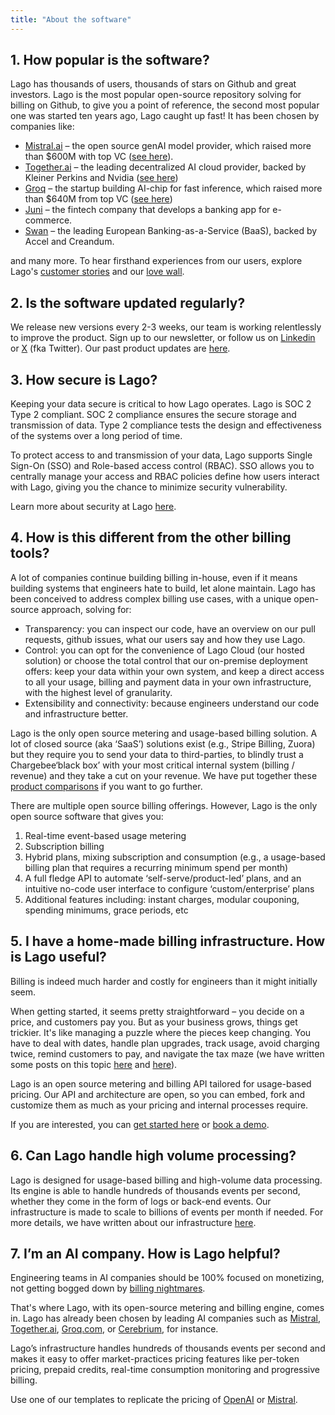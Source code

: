 ```yaml
---
title: "About the software"
---
```


## 1. How popular is the software?

Lago has thousands of users, thousands of stars on Github and great investors.
Lago is the most popular open-source repository solving for billing on Github, to give you a point of reference, the second most popular one was started ten years ago, Lago caught up fast!
It has been chosen by companies like:

- [Mistral.ai](http://Mistral.ai) – the open source genAI model provider, which raised more than $600M with top VC ([see here](https://techcrunch.com/2024/06/11/paris-based-ai-startup-mistral-ai-raises-640-million/?guccounter=1)).
- [Together.ai](http://Together.ai) – the leading decentralized AI cloud provider, backed by Kleiner Perkins and Nvidia ([see here](https://techcrunch.com/2023/11/29/together-lands-102-5m-investment-to-grow-its-cloud-for-training-generative-ai/))
- [Groq](https://groq.com/) – the startup building AI-chip for fast inference, which raised more than $640M from top VC ([see here](https://techcrunch.com/2024/08/05/ai-chip-startup-groq-lands-640m-to-challenge-nvidia/))
- [Juni](https://www.juni.co/) – the fintech company that develops a banking app for e-commerce.
- [Swan](https://swan.io) – the leading European Banking-as-a-Service (BaaS), backed by Accel and Creandum.


and many more.
To hear firsthand experiences from our users, explore Lago's  [customer stories](https://www.getlago.com/customers/stories) and our [love wall](https://shoutout.io/lago).

## 2. Is the software updated regularly?

We release new versions every 2-3 weeks, our team is working relentlessly to improve the product.
Sign up to our newsletter, or follow us on [Linkedin](https://fr.linkedin.com/company/getlago) or [X](https://twitter.com/getlago?lang=en) (fka Twitter).
Our past product updates are [here](https://www.getlago.com/resources/updates).

## 3. How secure is Lago?

Keeping your data secure is critical to how Lago operates. Lago is SOC 2 Type 2 compliant. SOC 2 compliance ensures the secure storage and transmission of data. Type 2 compliance tests the design and effectiveness of the systems over a long period of time. 

To protect access to and transmission of your data, Lago supports Single Sign-On (SSO) and Role-based access control (RBAC). SSO allows you to centrally manage your access and RBAC policies define how users interact with Lago, giving you the chance to minimize security vulnerability.

Learn more about security at Lago [here](https://getlago.com/docs/guide/security/rbac).

## 4. How is this different from the other billing tools?

A lot of companies continue building billing in-house, even if it means building systems that engineers hate to build, let alone maintain. 
Lago has been conceived to address complex billing use cases, with  a unique open-source approach, solving for: 

- Transparency: you can inspect our code, have an overview on our pull requests, github issues, what our users say and how they use Lago.
- Control: you can opt for the convenience of Lago Cloud (our hosted solution) or choose the total control that our on-premise deployment offers: keep your data within your own system, and keep a direct access to all your usage, billing and payment data  in your own infrastructure, with the highest level of granularity. 
- Extensibility and connectivity: because engineers understand our code and infrastructure better.

Lago is the only open source metering and usage-based billing solution. A lot of closed source (aka ‘SaaS’) solutions exist (e.g., Stripe Billing, Zuora) but they require you to send your data to third-parties, to blindly trust a Chargebee‘black box’ with your most critical internal system (billing / revenue) and they take a cut on your revenue. We have put together these [product comparisons](https://www.getlago.com/resources/compare/compare-home) if you want to go further.

There are multiple open source billing offerings. However, Lago is the only open source software that gives you:
1. Real-time event-based usage metering
2. Subscription billing
3. Hybrid plans, mixing subscription and consumption (e.g., a usage-based billing plan that requires a recurring minimum spend per month) 
4. A full fledge API to automate ‘self-serve/product-led’ plans, and an intuitive no-code user interface to configure ‘custom/enterprise’ plans
5. Additional features including: instant charges, modular couponing, spending minimums, grace periods, etc

## 5. I have a home-made billing infrastructure. How is Lago useful? 

Billing is indeed much harder and costly for engineers than it might initially seem.

When getting started, it seems pretty straightforward – you decide on a price, and customers pay you. But as your business grows, things get trickier. It's like managing a puzzle where the pieces keep changing. You have to deal with dates, handle plan upgrades, track usage, avoid charging twice, remind customers to pay, and navigate the tax maze (we have written some posts on this topic [here](https://www.getlago.com/blog/why-billing-systems-are-a-nightmare-for-engineers) and [here](https://www.getlago.com/blog/the-4-biggest-problems-with-homemade-billing-systems)).

Lago is an open source metering and billing API tailored for usage-based pricing. Our API and architecture are open, so you can embed, fork and customize them as much as your pricing and internal processes require. 

If you are interested, you can [get started here](https://www.getlago.com/get-started) or [book a demo](http://getlago.com/book-a-demo).

## 6. Can Lago handle high volume processing?

Lago is designed for usage-based billing and high-volume data processing. Its engine is able to handle hundreds of thousands events per second, whether they come in the form of logs or back-end events. Our infrastructure is made to scale to billions of events per month if needed. For more details, we have written about our infrastructure [here](https://github.com/getlago/lago/wiki/Using-Clickhouse-to-scale-an-events-engine).

## 7. I’m an AI company. How is Lago helpful?

Engineering teams in AI companies should be 100% focused on monetizing, not getting bogged down by [billing nightmares](https://news.ycombinator.com/item?id=31424450). 

That's where Lago, with its open-source metering and billing engine, comes in. Lago has already been chosen by leading AI companies such as [Mistral](https://mistral.ai/fr/), [Together.ai](http://Together.ai), [Groq.com](http://Groq.com), or [Cerebrium](https://www.cerebrium.ai/), for instance. 

Lago’s infrastructure handles hundreds of thousands events per second and makes it easy to offer market-practices pricing features like per-token pricing, prepaid credits, real-time consumption monitoring and progressive billing. 

Use one of our templates to replicate the pricing of [OpenAI](https://getlago.com/docs/templates/per-token/openai) or [Mistral](https://getlago.com/docs/templates/per-token/mistral).